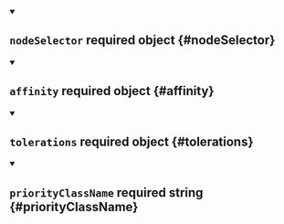 


<details className="config-field" data-expandable="false" open>
<summary>

## `nodeSelector` <span className="config-field-required" data-required="true">required</span> <span className="config-field-type">object</span> <span className="config-field-default"></span> <span className="config-field-enum"></span> {#nodeSelector}



</summary>



</details>



<details className="config-field" data-expandable="false" open>
<summary>

## `affinity` <span className="config-field-required" data-required="true">required</span> <span className="config-field-type">object</span> <span className="config-field-default"></span> <span className="config-field-enum"></span> {#affinity}



</summary>



</details>



<details className="config-field" data-expandable="false" open>
<summary>

## `tolerations` <span className="config-field-required" data-required="true">required</span> <span className="config-field-type">object</span> <span className="config-field-default"></span> <span className="config-field-enum"></span> {#tolerations}



</summary>



</details>



<details className="config-field" data-expandable="false" open>
<summary>

## `priorityClassName` <span className="config-field-required" data-required="true">required</span> <span className="config-field-type">string</span> <span className="config-field-default"></span> <span className="config-field-enum"></span> {#priorityClassName}



</summary>



</details>
